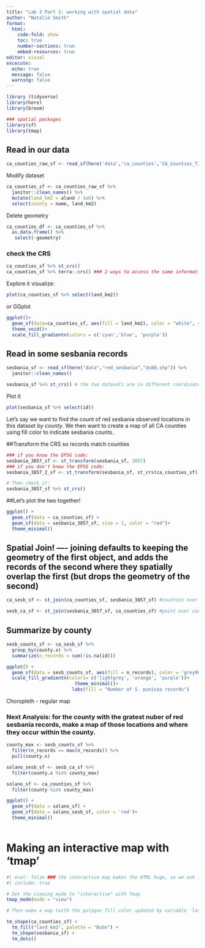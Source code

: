 ```yaml
---
title: "Lab 3 Part 1: working with spatial data"
author: "Natalie Smith"
format: 
  html:
    code-fold: show
    toc: true
    number-sections: true
    embed-resources: true
editor: visual
excecute: 
  echo: true
  message: false
  warning: false
---
```


```r
library (tidyverse)
library(here)
library(broom)

### spatial packages
library(sf)
library(tmap)
```

## Read in our data
```r
ca_counties_raw_sf <- read_sf(here('data','ca_counties','CA_Counties_TIGER2016.shp'))
```

Modify dataset
```r
ca_counties_sf <- ca_counties_raw_sf %>% 
  janitor::clean_names() %>% 
  mutate(land_km2 = aland / 1e6) %>% 
  select(county = name, land_km2)
```

Delete geometry
```r
ca_counties_df <- ca_counties_sf %>% 
  as.data.frame() %>% 
   select(-geometry)
```

### check the CRS
```r
ca_counties_sf %>% st_crs()
ca_counties_sf %>% terra::crs() ### 2 ways to access the same information 
```

Explore it visualize: 

```r
plot(ca_counties_sf %>% select(land_km2))
```

or GGplot

```r
ggplot()+
  geom_sf(data=ca_counties_sf, aes(fill = land_km2), color = "white", size = 0.1) +
  theme_void()+
  scale_fill_gradientn(colors = c('cyan','blue', 'purple'))
```

## Read in some sesbania records

```r
sesbania_sf <- read_sf(here("data","red_sesbania","ds80.shp")) %>% 
  janitor::clean_names()

sesbania_sf %>% st_crs() # the two datasets are in different coordinate 
```
Plot it
```r
plot(sesbania_sf %>% select(id))
```

Let's say we want to find the count of red sesbania observed locations in this dataset *by county*. We then want to create a map of all CA counties using fill color to indicate sesbania counts.

##Transform the CRS so records match counties

```r
### if you know the EPSG code:
sesbania_3857_sf <- st_transform(sesbania_sf, 3857)
### if you don't know the EPSG code:
sesbania_3857_2_sf <- st_transform(sesbania_sf, st_crs(ca_counties_sf))

# Then check it: 
sesbania_3857_sf %>% st_crs()
```


##Let's plot the two together!


```r
ggplot() +
  geom_sf(data = ca_counties_sf) +
  geom_sf(data = sesbania_3857_sf, size = 1, color = "red")+
  theme_minimal()
```

## Spatial Join! ---- joining defaults to keeping the geometry of the first object, and adds the records of the second where they spatially overlap the first (but drops the geometry of the second)

```r
ca_sesb_sf <- st_join(ca_counties_sf, sesbania_3857_sf) #counties over points

sesb_ca_sf <- st_join(sesbania_3857_sf, ca_counties_sf) #point over counties
```

## Summarize by county

```r
sesb_counts_sf <- ca_sesb_sf %>% 
  group_by(county.x) %>% 
  summarize(n_records = sum(!is.na(id)))
```

```r
ggplot() +
  geom_sf(data = sesb_counts_sf, aes(fill = n_records), color = 'grey90', size = 1) +
  scale_fill_gradientn(colors= c('lightgrey', 'orange', 'purple'))+
                         theme_minimal()+
                        labs(fill = "Number of S. punicea records")
```
Choropleth - regular map


### Next Analysis: for the county with the gratest nuber of red sesbania records, make a map of those locations and where they occur within the county. 

```r
county_max <- sesb_counts_sf %>% 
  filter(n_records == max(n_records)) %>% 
  pull(county.x)

solano_sesb_sf <- sesb_ca_sf %>% 
  filter(county.x %in% county_max)

solano_sf <- ca_counties_sf %>% 
  filter(county %in% county_max)

ggplot() +
  geom_sf(data = solano_sf) +
  geom_sf(data = solano_sesb_sf, color = 'red')+
  theme_minimal()
  
```
# Making an interactive map with 'tmap'

```r
#| eval: false ### the interactive map makes the HTML huge, so we ask it not to run code
#| include: true

# Set the viewing mode to "interactive" with Tmap
tmap_mode(mode = "view")

# Then make a map (with the polygon fill color updated by variable 'land_km2', updating the color palette to "BuGn"), then add another shape layer for the sesbania records (added as dots):

tm_shape(ca_counties_sf) +
  tm_fill("land_km2", palette = "BuGn") +
  tm_shape(sesbania_sf) +
  tm_dots()
```

